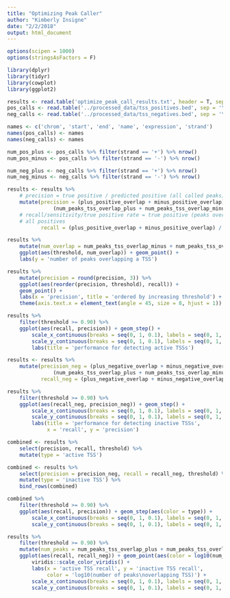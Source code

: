 ```yaml
---
title: "Optimizing Peak Caller"
author: "Kimberly Insigne"
date: "2/2/2018"
output: html_document
---
```


```r
options(scipen = 1000)
options(stringsAsFactors = F)

library(dplyr)
library(tidyr)
library(cowplot)
library(ggplot2)

results <- read.table('optimize_peak_call_results.txt', header = T, sep = '\t')
pos_calls <- read.table('../processed_data/tss_positives.bed', sep = '\t', header = F)
neg_calls <- read.table('../processed_data/tss_negatives.bed', sep = '\t', header = F)

names <- c('chrom', 'start', 'end', 'name', 'expression', 'strand')
names(pos_calls) <- names
names(neg_calls) <- names
```

```r
num_pos_plus <- pos_calls %>% filter(strand == '+') %>% nrow()
num_pos_minus <- pos_calls %>% filter(strand == '-') %>% nrow()

num_neg_plus <- neg_calls %>% filter(strand == '+') %>% nrow()
num_neg_minus <- neg_calls %>% filter(strand == '-') %>% nrow()

results <- results %>% 
    # precision = true positive / predicted positive (all called peaks)
    mutate(precision = (plus_positive_overlap + minus_positive_overlap) /
               (num_peaks_tss_overlap_plus + num_peaks_tss_overlap_minus),
    # recall/sensitivity/true positive rate = true positive (peaks overlap with positive TSS) / 
    # all positives
           recall = (plus_positive_overlap + minus_positive_overlap) / nrow(pos_calls))
```

```r
results %>% 
    mutate(num_overlap = num_peaks_tss_overlap_minus + num_peaks_tss_overlap_plus) %>% 
    ggplot(aes(threshold, num_overlap)) + geom_point() +
    labs(y = 'number of peaks overlapping a TSS')
```

```r
results %>% 
    mutate(precision = round(precision, 3)) %>% 
    ggplot(aes(reorder(precision, threshold), recall)) +
    geom_point() +
    labs(x = 'precision', title = 'ordered by increasing threshold') +
    theme(axis.text.x = element_text(angle = 45, size = 8, hjust = 1))
```

```r
results %>% 
    filter(threshold >= 0.90) %>% 
    ggplot(aes(recall, precision)) + geom_step() +
        scale_x_continuous(breaks = seq(0, 1, 0.1), labels = seq(0, 1, 0.1), limits = c(0, 1.0)) +
        scale_y_continuous(breaks = seq(0, 1, 0.1), labels = seq(0, 1, 0.1), limits = c(0, 1.0)) +
        labs(title = 'performance for detecting active TSSs')
```


```r
results <- results %>% 
    mutate(precision_neg = (plus_negative_overlap + minus_negative_overlap) / 
               (num_peaks_tss_overlap_plus + num_peaks_tss_overlap_minus),
           recall_neg = (plus_negative_overlap + minus_negative_overlap) / nrow(neg_calls))
```


```r
results %>% 
    filter(threshold >= 0.90) %>% 
    ggplot(aes(recall_neg, precision_neg)) + geom_step() +
        scale_x_continuous(breaks = seq(0, 1, 0.1), labels = seq(0, 1, 0.1), limits = c(0, 1.0)) +
        scale_y_continuous(breaks = seq(0, 1, 0.1), labels = seq(0, 1, 0.1), limits = c(0, 1.0)) +
        labs(title = 'performance for detecting inactive TSSs',
             x = 'recall', y = 'precision')
```

```r
combined <- results %>% 
    select(precision, recall, threshold) %>% 
    mutate(type = 'active TSS')

combined <- results %>% 
    select(precision = precision_neg, recall = recall_neg, threshold) %>% 
    mutate(type = 'inactive TSS') %>% 
    bind_rows(combined)
```

```r
combined %>% 
    filter(threshold >= 0.90) %>% 
    ggplot(aes(recall, precision)) + geom_step(aes(color = type)) +
        scale_x_continuous(breaks = seq(0, 1, 0.1), labels = seq(0, 1, 0.1), limits = c(0, 1.0)) +
        scale_y_continuous(breaks = seq(0, 1, 0.1), labels = seq(0, 1, 0.1), limits = c(0, 1.0))
```


```r
results %>% 
    filter(threshold >= 0.90) %>% 
    mutate(num_peaks = num_peaks_tss_overlap_plus + num_peaks_tss_overlap_minus) %>% 
    ggplot(aes(recall, recall_neg)) + geom_point(aes(color = log10(num_peaks))) +
        viridis::scale_color_viridis() +
        labs(x = 'active TSS recall', y = 'inactive TSS recall', 
             color = 'log10(number of peaks\noverlapping TSS)') +
        scale_x_continuous(breaks = seq(0, 1, 0.1), labels = seq(0, 1, 0.1)) +
        scale_y_continuous(breaks = seq(0, 1, 0.1), labels = seq(0, 1, 0.1))
```

